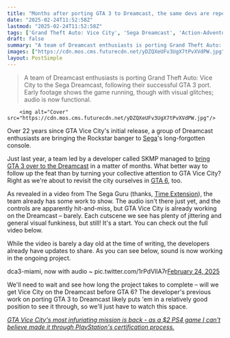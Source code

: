 ```yaml
---
title: "Months after porting GTA 3 to Dreamcast, the same devs are repeating the trick with Vice City, and they already have rough progress to show"
date: "2025-02-24T11:52:58Z"
lastmod: "2025-02-24T11:52:58Z"
tags: ['Grand Theft Auto: Vice City', 'Sega Dreamcast', 'Action-Adventure', 'Port']
draft: false
summary: "A team of Dreamcast enthusiasts is porting Grand Theft Auto: Vice City to the Sega Dreamcast, following their successful GTA 3 port.  Early footage shows the game running, though with visual glitches; audio is now functional."
images: ["https://cdn.mos.cms.futurecdn.net/yDZQXeUFv3UgX7tPvXVdPW.jpg"]
layout: PostSimple
---
```

> A team of Dreamcast enthusiasts is porting Grand Theft Auto: Vice City to the Sega Dreamcast, following their successful GTA 3 port.  Early footage shows the game running, though with visual glitches; audio is now functional.


        <img alt="Cover" src="https://cdn.mos.cms.futurecdn.net/yDZQXeUFv3UgX7tPvXVdPW.jpg"/>
        
Over 22 years since GTA Vice City's initial release, a group of Dreamcast enthusiasts are bringing the Rockstar banger to [Sega](https://www.gamesradar.com/tag/sega/)'s long-forgotten console.

Just last year, a team led by a developer called SKMP managed to [bring GTA 3 over to the Dreamcast](https://www.gamesradar.com/games/grand-theft-auto/you-can-now-play-gta-3-on-a-sega-dreamcast-im-not-too-sure-why-youd-want-to-but-you-can/) in a matter of months. What better way to follow up the feat than by turning your collective attention to GTA Vice City? Right as we're about to revisit the city ourselves in [GTA 6](https://www.gamesradar.com/gta-6-guide/), too.

As revealed in a video from The Sega Guru (thanks, [Time Extension](https://www.timeextension.com/news/2025/02/the-team-that-ported-gta-3-to-dreamcast-is-bringing-vice-city-over-next)), the team already has some work to show. The audio isn't there just yet, and the controls are apparently hit-and-miss, but GTA Vice City is already working on the Dreamcast – barely. Each cutscene we see has plenty of jittering and general visual funkiness, but still! It's a start. You can check out the full video below.

While the video is barely a day old at the time of writing, the developers already have updates to share. As you can see below, sound is now working in the ongoing project.

dca3-miami, now with audio ~ pic.twitter.com/1rPdVllA7r[February 24, 2025](https://twitter.com/cantworkitout/status/1893819553840308298)

We'll need to wait and see how long the project takes to complete – will we get Vice City on the Dreamcast before GTA 6? The developer's previous work on porting GTA 3 to Dreamcast likely puts 'em in a relatively good position to see it through, so we'll just have to watch this space.

[<em>GTA Vice City's most infuriating mission is back - as a $2 PS4 game I can't believe made it through PlayStation's certification process.</em>](https://www.gamesradar.com/games/grand-theft-auto/gta-vice-citys-most-infuriating-mission-is-back-as-a-dollar2-ps4-game-i-cant-believe-made-it-through-playstations-certification-process/)
        